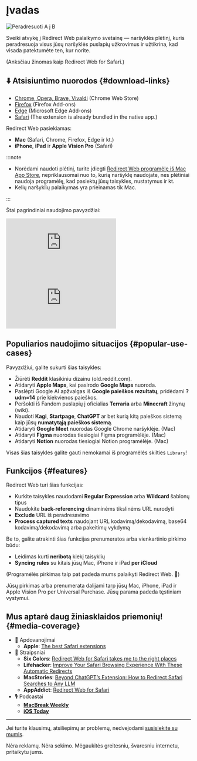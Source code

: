 
# Įvadas

<div style={{display: "flex", flexDirection: "column", alignItems: "flex-start", marginBottom: "25px"}}>
  <img src={useBaseUrl("img/redirect-a-to-b.png")} style={{display: "block", minWidth: "360px", maxWidth: "500px", width: "100%", height: "auto", marginBottom: "25px"}} alt="Peradresuoti A į B" />
  <ExtensionStoreLinks />
</div>

Sveiki atvykę į Redirect Web palaikymo svetainę — naršyklės plėtinį, kuris peradresuoja visus jūsų naršyklės puslapių užkrovimus ir užtikrina, kad visada patektumėte ten, kur norite.

(Anksčiau žinomas kaip Redirect Web for Safari.)

## ⬇️ Atsisiuntimo nuorodos {#download-links}

- [Chrome, Opera, Brave, Vivaldi](https://chromewebstore.google.com/detail/ffglckbhfbfmdkefdmjbhpnffkcmlhdh) (Chrome Web Store)
- [Firefox](https://addons.mozilla.org/firefox/addon/redirect-web/) (Firefox Add-ons)
- [Edge](https://microsoftedge.microsoft.com/addons/detail/hmfkakfdccgdpgemaicfgngnmflefpga) (Microsoft Edge Add-ons)
- [Safari](https://apps.apple.com/app/id1571283503) (The extension is already bundled in the native app.)

Redirect Web pasiekiamas:

- **Mac** (Safari, Chrome, Firefox, Edge ir kt.)
- **iPhone**, **iPad** ir **Apple Vision Pro** (Safari)

:::note

- Norėdami naudoti plėtinį, turite įdiegti [Redirect Web programėlę iš Mac App Store](https://apps.apple.com/app/id1571283503), nepriklausomai nuo to, kurią naršyklę naudojate, nes plėtiniai naudoja programėlę, kad pasiektų jūsų taisykles, nustatymus ir kt.
- Kelių naršyklių palaikymas yra prieinamas tik Mac.

:::

Štai pagrindiniai naudojimo pavyzdžiai:

<iframe style={{width:"100%", aspectRatio:"9/16", height:"auto", maxHeight:"60vh", maxWidth:"35vh"}} src="https://www.youtube.com/embed/NaQ5X-v-qJU" title="iOS Demo Video (YouTube)" frameborder="0" allow="accelerometer; autoplay; clipboard-write; encrypted-media; gyroscope; picture-in-picture; web-share" allowfullscreen></iframe>

<iframe style={{width:"100%", aspectRatio:"17/9", height:"auto", maxHeight:"100vh"}} src="https://www.youtube.com/embed/5eU89Gu73SQ" title="macOS Demo Video (YouTube)" frameborder="0" allow="accelerometer; autoplay; clipboard-write; encrypted-media; gyroscope; picture-in-picture; web-share" allowfullscreen></iframe>

## Populiarios naudojimo situacijos {#popular-use-cases}

Pavyzdžiui, galite sukurti šias taisykles:

- Žiūrėti **Reddit** klasikiniu dizainu (old.reddit.com).
- Atidaryti **Apple Maps**, kai pasirodo **Google Maps** nuoroda.
- Paslėpti Google AI apžvalgas iš **Google paieškos rezultatų**, pridėdami **?udm=14** prie kiekvienos paieškos.
- Peršokti iš Fandom puslapių į oficialias **Terraria** arba **Minecraft** žinynų (wiki).
- Naudoti **Kagi**, **Startpage**, **ChatGPT** ar bet kurią kitą paieškos sistemą kaip jūsų **numatytąją paieškos sistemą**.
- Atidaryti **Google Meet** nuorodas Google Chrome naršyklėje. (Mac)
- Atidaryti **Figma** nuorodas tiesiogiai Figma programėlėje. (Mac)
- Atidaryti **Notion** nuorodas tiesiogiai Notion programėlėje. (Mac)

Visas šias taisykles galite gauti nemokamai iš programėlės skilties `Library`!

## Funkcijos {#features}

Redirect Web turi šias funkcijas:

- Kurkite taisykles naudodami **Regular Expression** arba **Wildcard** šablonų tipus
- Naudokite **back-referencing** dinaminėms tikslinėms URL nurodyti
- **Exclude** URL iš peradresavimo
- **Process captured texts** naudojant URL kodavimą/dekodavimą, base64 kodavimą/dekodavimą arba pakeitimų vykdymą

Be to, galite atrakinti šias funkcijas prenumeratos arba vienkartinio pirkimo būdu:

- Leidimas kurti **neribotą** kiekį taisyklių
- **Syncing rules** su kitais jūsų Mac, iPhone ir iPad **per iCloud**

(Programėlės pirkimas taip pat padeda mums palaikyti Redirect Web. 🙏)

Jūsų pirkimas arba prenumerata dalijami tarp jūsų Mac, iPhone, iPad ir Apple Vision Pro per Universal Purchase. Jūsų parama padeda tęstiniam vystymui.


## Mus aptarė daug žiniasklaidos priemonių! {#media-coverage}

* 🏅 Apdovanojimai
    * **Apple**: [The best Safari extensions](https://apps.apple.com/us/story/id1377753262)
* 📰 Straipsniai
    * **Six Colors**: [Redirect Web for Safari takes me to the right places](https://sixcolors.com/post/2022/11/redirect-web-for-safari-takes-me-to-the-right-places/)
    * **Lifehacker**: [Improve Your Safari Browsing Experience With These Automatic Redirects](https://lifehacker.com/improve-your-safari-browsing-experience-with-these-auto-1849812013)
    * **MacStories**: [Beyond ChatGPT’s Extension: How to Redirect Safari Searches to Any LLM](https://www.macstories.net/tutorials/beyond-chatgpts-extension-how-to-redirect-safari-searches-to-any-llm/)
    * **AppAddict**: [Redirect Web for Safari](https://appaddict.app/post/redirect-web-for-safari)
* 🎙️ Podcastai
    * [**MacBreak Weekly**](https://youtu.be/I251K3L2s88?t=7427)
    * [**iOS Today**](https://youtu.be/cWkwH84b6M4?t=636)

---

Jei turite klausimų, atsiliepimų ar problemų, nedvejodami [susisiekite su mumis](/contact-us).

Nėra reklamų. Nėra sekimo. Mėgaukitės greitesniu, švaresniu internetu, pritaikytu jums.
